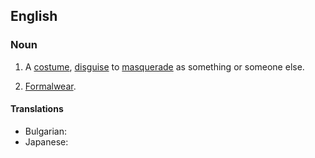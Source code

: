 {{also|fancy-dress}}

==English==

===Noun===
{{en-noun|-|es}}

# {{lb|en|UK|Australia}} A [[costume]], [[disguise]] to [[masquerade]] as something or someone else.
# {{lb|en|uncountable}} [[formalwear|Formalwear]].

====Translations====
{{trans-top}}
* Bulgarian: {{t|bg|маскараден костюм|m}}
* Japanese: {{t-needed|ja}}
{{trans-mid}}
{{trans-bottom}}